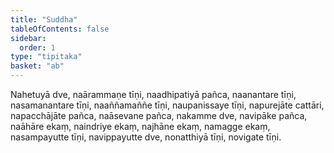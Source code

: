 ```yaml
---
title: "Suddha"
tableOfContents: false
sidebar:
  order: 1
type: "tipitaka"
basket: "ab"
---
```



<DynamicBreadcrumb />

<Division number="43">

<Paragraph number="3926">
Nahetuyā dve, naārammaṇe tīṇi, naadhipatiyā pañca, naanantare tīṇi, nasamanantare tīṇi, naaññamaññe tīṇi, naupanissaye tīṇi, napurejāte cattāri, napacchājāte pañca, naāsevane pañca, nakamme dve, navipāke pañca, naāhāre ekaṃ, naindriye ekaṃ, najhāne ekaṃ, namagge ekaṃ, nasampayutte tīṇi, navippayutte dve, nonatthiyā tīṇi, novigate tīṇi.
</Paragraph>
</Division>
